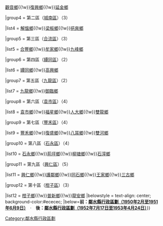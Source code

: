 {{Navbox

|name = 鄰水縣行政區劃（1951年6月9日至1952年7月17日）

|title = [[鄰水縣]]行政區劃（1951年6月9日至1952年7月17日）

|above = |image =|state = {{{state<includeonly>|collapsed</includeonly>}}}

|group1style = background: #ececec; vertical-align: text-top; text-align: center;

|group1 = 十[[區]]一[[鎮]]

|list1style = background: #ececec; vertical-align: text-top; text-align: center;

|list1 = [[鄉]]（34個鄉）

|group2 = [[鼎屏鎮]]

|list2 = 12個段

|group3 = 第一區（[[城北區_(鄰水縣)|城北區]]）（4）

|list3 =  [[菁拱鄉]]{{!w}}[[觀音鄉_(鄰水縣)|觀音鄉]]{{!w}}[[復興鄉_(鄰水縣)|復興鄉]]{{!w}}[[延金鄉]]

|group4 = 第二區（[[城南區_(鄰水縣)|城南區]]）（3）

|list4 =  [[解慍鄉]]{{!w}}[[梁板鄉]]{{!w}}[[挹爽鄉]]

|group5 = 第三區（[[合流區]]）（3）

|list5 =  [[合豐鄉]]{{!w}}[[牟家鄉]]{{!w}}[[九峰鄉]]

|group6 = 第四區（[[罈同區]]）（2）

|list6 =  [[罈同鄉]]{{!w}}[[高興鄉]]

|group7 = 第五區（[[九龍區_(鄰水縣)|九龍區]]）（2）

|list7 =  [[九龍鄉 (鄰水縣)|九龍鄉]]{{!w}}[[御臨鄉]]

|group8 = 第六區（[[袁市區]]）（4）

|list8 =  [[袁市鄉]]{{!w}}[[福星鄉_(鄰水縣)|福星鄉]]{{!w}}[[人大鄉]]{{!w}}[[雙龍鄉 (鄰水縣)|雙龍鄉]]

|group9 = 第七區（[[豐禾區]]）（4）

|list9 =  [[豐禾鄉]]{{!w}}[[復盛鄉 (鄰水縣)|復盛鄉]]{{!w}}[[八耳鄉]]{{!w}}[[雙河鄉 (鄰水縣)|雙河鄉]]

|group10 = 第八區（[[石永區]]）（4）

|list10 =  [[石永鄉]]{{!w}}[[荊坪鄉]]{{!w}}[[柳塘鄉]]{{!w}}[[石滓鄉]]

|group11 = 第九區（[[興仁區]]）（5）

|list11 =  [[興仁鄉_(鄰水縣)|興仁鄉]]{{!w}}[[護鄰鄉]]{{!w}}[[同石鄉]]{{!w}}[[王家鄉 (鄰水縣)|王家鄉]]{{!w}}[[三古鄉]]

|group12 = 第十區（[[柑子區]]）（3）

|list12 =  [[柑子鄉_(鄰水縣)| 柑子鄉]]{{!w}}[[普新鄉]]{{!w}}[[龍安鄉_(鄰水縣)|龍安鄉]]
|belowstyle = text-align: center; background-color:#ececec;
|below='''前：[[Template:四川省鄰水縣行政區劃（1950年2月至1951年6月9日）|鄰水縣行政區劃（1950年2月至1951年6月9日）]]　'''·'''　後：[[Template:四川省鄰水縣行政區劃（1952年7月17日至1953年4月24日）|鄰水縣行政區劃（1952年7月17日至1953年4月24日）]]'''}}
[[Category:鄰水縣行政區劃]]
<noinclude>
[[Category:鄰水縣行政區劃| ]]
</noinclude>